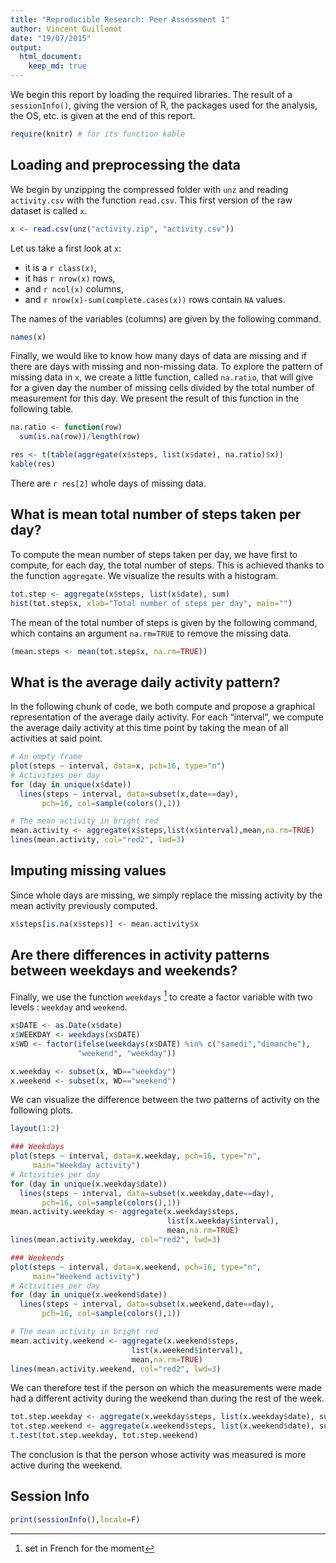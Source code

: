 ```yaml
---
title: "Reproducible Research: Peer Assessment 1"
author: Vincent Guillemot
date: "19/07/2015"
output: 
  html_document:
    keep_md: true
---
```



We begin this report by loading the required libraries. The result of a `sessionInfo()`, giving the version of R, the packages used for the analysis, the OS, etc. is given at the end of this report.

```r
require(knitr) # for its function kable
```

## Loading and preprocessing the data

We begin by unzipping the compressed folder with `unz` and reading `activity.csv` with the function `read.csv`. This first version of the raw dataset is called `x`.

```r
x <- read.csv(unz("activity.zip", "activity.csv")) 
```

Let us take a first look at `x`:

 * it is a ``r class(x)``,
 * it has `r nrow(x)` rows,
 * and `r ncol(x)` columns,
 * and `r nrow(x)-sum(complete.cases(x))` rows contain `NA` values.

The names of the variables (columns) are given by the following command.

```r
names(x)
```

Finally, we would like to know how many days of data are missing and if there are days with missing and non-missing data. To explore the pattern of missing data in `x`, we create a little function, called `na.ratio`, that will give for a given day the number of missing cells divided by the total number of measurement for this day. We present the result of this function in the following table.

```r
na.ratio <- function(row) 
  sum(is.na(row))/length(row)

res <- t(table(aggregate(x$steps, list(x$date), na.ratio)$x))
kable(res)
```

There are `r res[2]` whole days of missing data.


## What is mean total number of steps taken per day?

To compute the mean number of steps taken per day, we have first to compute, for each day, the total number of steps. This is achieved thanks to the function `aggregate`. We visualize the results with a histogram.

```r
tot.step <- aggregate(x$steps, list(x$date), sum)
hist(tot.step$x, xlab="Total number of steps per day", main="")
```

The mean of the total number of steps is given by the following command, which contains an argument `na.rm=TRUE` to remove the missing data.

```r
(mean.steps <- mean(tot.step$x, na.rm=TRUE))
```

## What is the average daily activity pattern?

In the following chunk of code, we both compute and propose a graphical representation of the average daily activity. For each "interval", we compute the average daily activity at this time point by taking the mean of all activities at said point.

```r
# An empty frame
plot(steps ~ interval, data=x, pch=16, type="n")
# Activities per day
for (day in unique(x$date)) 
  lines(steps ~ interval, data=subset(x,date==day), 
       pch=16, col=sample(colors(),1))

# The mean activity in bright red
mean.activity <- aggregate(x$steps,list(x$interval),mean,na.rm=TRUE)
lines(mean.activity, col="red2", lwd=3)
```


## Imputing missing values

Since whole days are missing, we simply replace the missing activity by the mean activity previously computed.

```r
x$steps[is.na(x$steps)] <- mean.activity$x
```

## Are there differences in activity patterns between weekdays and weekends?

Finally, we use the function `weekdays` [^1] to create a factor variable with two levels : `weekday` and `weekend`.

[^1]: set in French for the moment

```r
x$DATE <- as.Date(x$date)
x$WEEKDAY <- weekdays(x$DATE)
x$WD <- factor(ifelse(weekdays(x$DATE) %in% c("samedi","dimanche"), 
               "weekend", "weekday"))

x.weekday <- subset(x, WD=="weekday")
x.weekend <- subset(x, WD=="weekend")

```

We can visualize the difference between the two patterns of activity on the following plots.

```r
layout(1:2)

### Weekdays
plot(steps ~ interval, data=x.weekday, pch=16, type="n",
     main="Weekday activity")
# Activities per day
for (day in unique(x.weekday$date)) 
  lines(steps ~ interval, data=subset(x.weekday,date==day), 
       pch=16, col=sample(colors(),1))
mean.activity.weekday <- aggregate(x.weekday$steps,
                                   list(x.weekday$interval),
                                   mean,na.rm=TRUE)
lines(mean.activity.weekday, col="red2", lwd=3)

### Weekends
plot(steps ~ interval, data=x.weekend, pch=16, type="n",
     main="Weekend activity")
# Activities per day
for (day in unique(x.weekend$date)) 
  lines(steps ~ interval, data=subset(x.weekend,date==day), 
       pch=16, col=sample(colors(),1))

# The mean activity in bright red
mean.activity.weekend <- aggregate(x.weekend$steps,
                           list(x.weekend$interval),
                           mean,na.rm=TRUE)
lines(mean.activity.weekend, col="red2", lwd=3)

```


We can therefore test if the person on which the measurements were made had a different activity during the weekend than during the rest of the week.

```r
tot.step.weekday <- aggregate(x.weekday$steps, list(x.weekday$date), sum)$x
tot.step.weekend <- aggregate(x.weekend$steps, list(x.weekend$date), sum)$x
t.test(tot.step.weekday, tot.step.weekend)
```

The conclusion is that the person whose activity was measured is more active during the weekend.

## Session Info

```r
print(sessionInfo(),locale=F)
```

